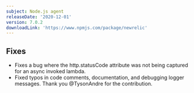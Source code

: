 ```yaml
---
subject: Node.js agent
releaseDate: '2020-12-01'
version: 7.0.2
downloadLink: 'https://www.npmjs.com/package/newrelic'
---
```


## Fixes

* Fixes a bug where the http.statusCode attribute was not being captured for an async invoked lambda.
* Fixed typos in code comments, documentation, and debugging logger messages. Thank you @TysonAndre for the contribution.

